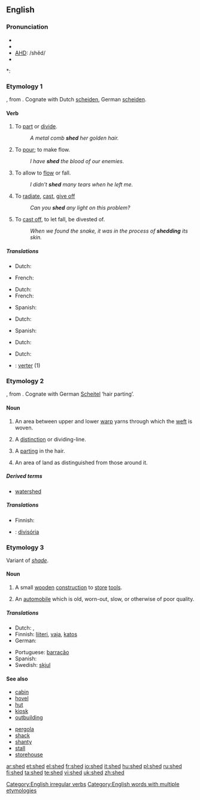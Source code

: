 ==English==

===Pronunciation===
* {{SAMPA|/SEd/}}
* {{IPA|/ʃɛd/}}
* [[w:AHD|AHD]]: /shěd/
* {{audio|en-us-shed.ogg|Audio (US)}}

*: {{rhymes|ɛd}}

===Etymology 1===
{{etyl|ang}} {{term|sceadan|lang=ang}}, from {{Ger.}}.  Cognate with Dutch [[scheiden]], German [[scheiden]].

====Verb====
{{en-verb|sheds|shedding|shed}}

# {{context|transitive|archaic}} To [[part]] or [[divide]].
#: ''A metal comb '''shed''' her golden hair.''
# {{context|transitive|archaic}} To [[pour]]; to make flow.
#: ''I have '''shed''' the blood of our enemies.''
# {{transitive}} To allow to [[flow]] or fall.
#: ''I didn't '''shed''' many tears when he left me.''
# {{transitive}} To [[radiate]], [[cast]],  [[give off]]
#: ''Can you '''shed''' any light on this problem?''
# {{context|transitive|intransitive}} To [[cast off]], to let fall, be divested of.
#: ''When we found the snake, it was in the process of '''shedding''' its skin.''

=====Translations=====
{{trans-top|to part or divide}}
* Dutch: {{t+|nl|splijten}}
{{trans-mid}}
* French: {{t+|fr|séparer}}
{{trans-bottom}}

{{trans-top|to pour; to make flow}}
* Dutch: {{t+|nl|vergieten}}
* French: {{t+|fr|verser}}
{{trans-mid}}
* Spanish: {{t-|es|verter|m}}
{{trans-bottom}}

{{trans-top|to allow to flow or fall}}
* Dutch: {{t-|nl|storten}}
{{trans-mid}}
* Spanish: {{t-|es|derramar|m}}
{{trans-bottom}}

{{trans-top|to radiate, cast, give off}}
* Dutch: {{t+|nl|werpen}}
{{trans-mid}}
{{trans-bottom}}

{{trans-top|to cast off, to let fall, be divested of}}
* Dutch: {{t-|nl|afwerpen}}
{{trans-mid}}
{{trans-bottom}}

{{checktrans-top}}
* {{ttbc|Spanish}}: [[verter]] (1)
{{trans-bottom}}

===Etymology 2===
{{etyl|ang}} {{term|scead|scēad|lang=ang}}, from {{Ger.}}.  Cognate with German [[Scheitel]] ‘hair parting’.

====Noun====
{{en-noun}}

# {{context|weaving}} An area between upper and lower [[warp]] yarns through which the [[weft]] is woven.
# {{obsolete}} A [[distinction]] or dividing-line.
# {{obsolete}} A [[parting]] in the hair.
# {{obsolete}} An area of land as distinguished from those around it.

=====Derived terms=====
* [[watershed]]

=====Translations=====
{{trans-top|area between upper and lower warp yarns}}
* Finnish: {{t+|fi|vire}}
{{trans-mid}}
{{trans-bottom}}

{{checktrans-top}}
* {{ttbc|Portuguese}}: [[divisória]]
{{trans-bottom}}

===Etymology 3===
Variant of ''[[shade]]''.

====Noun====
{{en-noun}}

# A small [[wooden]] [[construction]] to [[store]] [[tool]]s.
# {{context|UK|derogatory|informal}} An [[automobile]] which is old, worn-out, slow, or otherwise of poor quality.

=====Translations=====
{{top}}
* Dutch: {{t+|nl|loods}}, {{t+|nl|schuur}}
* Finnish: [[liiteri]], [[vaja]], [[katos]]
* German: {{t+|de|Schuppen|m}}
{{mid}}
* Portuguese: [[barracão]] {{m}}
* Spanish: {{t+|es|cobertizo|m}}
* Swedish: [[skjul]] {{n}}
{{bottom}}

====See also====
{{top2}}
* [[cabin]]
* [[hovel]]
* [[hut]]
* [[kiosk]]
* [[outbuilding]]
{{mid2}}
* [[pergola]]
* [[shack]]
* [[shanty]]
* [[stall]]
* [[storehouse]]
{{bottom}}

[[Category:English irregular verbs]]
[[Category:English words with multiple etymologies]]

[[ar:shed]]
[[et:shed]]
[[el:shed]]
[[fr:shed]]
[[io:shed]]
[[it:shed]]
[[hu:shed]]
[[pl:shed]]
[[ru:shed]]
[[fi:shed]]
[[ta:shed]]
[[te:shed]]
[[vi:shed]]
[[uk:shed]]
[[zh:shed]]